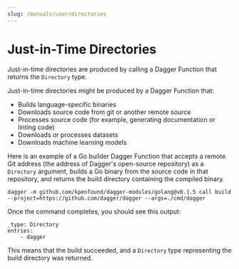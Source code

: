 ```yaml
---
slug: /manuals/user/directories
---
```


# Just-in-Time Directories

Just-in-time directories are produced by calling a Dagger Function that returns the `Directory` type.

Just-in-time directories might be produced by a Dagger Function that:

- Builds language-specific binaries
- Downloads source code from git or another remote source
- Processes source code (for example, generating documentation or linting code)
- Downloads or processes datasets
- Downloads machine learning models

Here is an example of a Go builder Dagger Function that accepts a remote Git address (the address of Dagger's open-source repository) as a `Directory` argument, builds a Go binary from the source code in that repository, and returns the build directory containing the compiled binary.

```shell
dagger -m github.com/kpenfound/dagger-modules/golang@v0.1.5 call build --project=https://github.com/dagger/dagger --args=./cmd/dagger
```

Once the command completes, you should see this output:

```shell
_type: Directory
entries:
    - dagger
```

This means that the build succeeded, and a `Directory` type representing the build directory was returned.
